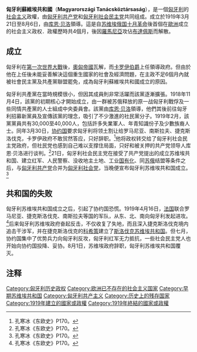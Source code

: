 {{multiple issues|
{{onesource|time=2015-04-05T10:31:54+00:00}}
{{pov|time=2015-04-05T10:31:54+00:00}}
{{refimprove|time=2015-04-05T10:31:54+00:00}}
}}
{{Infobox Former Country
|native_name = Magyarországi Tanácsköztársaság
|conventional_long_name = 匈牙利蘇維埃共和國
|common_name = 匈牙利
|continent = 歐洲
|region = 匈牙利
|country = 匈牙利
|government_type = 社會主義共和國
|year_start = 1919年
|year_end = 1919年
|event_start = 建立
|date_start = 3月21日
|event_end = 灭亡
|date_end = 8月6日
|p1 = 匈牙利民主共和国
|flag_p1 = Civil Ensign of Hungary.svg
|s1 = 匈牙利王国 (1920–1946)
|flag_s1 = Flag of Hungary 1940.svg
|image_flag = Flag of Hungary (1919).svg
|image_coat = Red star.svg
|capital = [[布达佩斯|布达佩斯]]
|latd= |latm= |latNS= |longd= |longm= |longEW= 
|national_motto = 
|national_anthem = 
|common_languages = [[匈牙利语|匈牙利语]]
|religion = 
|currency = 
|today  = {{flag|Hungary}}
}}{{匈牙利历史}}
'''匈牙利蘇維埃共和國'''（'''Magyarországi Tanácsköztársaság'''），是一個[[匈牙利|匈牙利]]的[[社会主义|社会主义]]政權，由[[匈牙利共产党|匈牙利共产党]]和[[匈牙利社会民主党|匈牙利社会民主党]]共同组成。成立於1919年3月21日至8月6日，由[[库恩·贝洛|库恩·贝洛]]領導。這是自[[苏维埃俄国|苏维埃俄国]][[十月革命|十月革命]]後首個在[[歐洲|歐洲]]成立的社会主义政权．政權歷時共4個月，後因[[羅馬尼亞|羅馬尼亞]]攻佔[[布達佩斯|布達佩斯]]而解散。

== 成立 ==
匈牙利在[[第一次世界大戰|第一次世界大戰]]後，[[奧匈帝國|奧匈帝國]]瓦解，而[[卡罗伊·米哈伊|卡罗伊伯爵]]上任領導政府。但由於他在上任後未能妥善解決這個重生國家的社會及經濟問題，在主政不足6個月內就被社會民主黨及共產黨聯盟罷免，成為匈牙利蘇維埃共和國成立的原因。

匈牙利共產黨在當時規模很小，但因其成員則非常活躍而該黨逐漸擴張。1918年11月4日，該黨的初期核心才開始成立，由一群被苏俄释放的原一战匈牙利戰俘及一些同情共產黨的人士組成中央委員會。該黨由[[库恩·贝洛|库恩·贝洛]]領導，他們其後前往匈牙利招募新黨員及宣傳該黨的理念，吸引了不少激進的社民黨分子。1919年2月，該黨黨員共有30,000至40,000人，包括許多失業軍人、年青知識份子及少數族裔人士。同年3月30日，[[协约国|协约国]]要求匈牙利将领土割让给罗马尼亚、南斯拉夫、捷克斯洛伐克，卡罗伊政府不敢贸然答应，只好辞职。<ref name="孔寒冰《东欧史》P170">孔寒冰《东欧史》P170。</ref>他将政权转交给了匈牙利社会民主党政府，但社民党也感到自己难以支撑住局面，只好和被关押的共产党领导人库恩·贝洛进行谈判。<ref name="孔寒冰《东欧史》P170">孔寒冰《东欧史》P170。</ref>21日，匈牙利社会民主党在接受了共产党提出的成立苏维埃共和国、建立红军、人民警察、没收地主土地、工业[[国有化|国有化]]、同[[苏俄|苏俄]]结盟等条件之后，与[[匈牙利共产党|匈牙利共产党]]合并为[[匈牙利社会党|匈牙利社会党]]，当晚便宣布匈牙利苏维埃共和国成立。<ref name="孔寒冰《东欧史》P170">孔寒冰《东欧史》P170。</ref>

== 共和国的失败 ==
匈牙利苏维埃共和国成立之后，引起了协约国恐慌。1919年4月16日，[[法国|法国]]联合罗马尼亚、捷克斯洛伐克、南斯拉夫等国的军队，从东、北、南向匈牙利发起进攻。<ref name="孔寒冰《东欧史》P170">孔寒冰《东欧史》P170。</ref>后来匈牙利苏维埃政府奋起反击，不仅收复了失地，而且深入捷克斯洛伐克境内追击干涉军，并在捷克斯洛伐克的[[科希策|科希策]]建立了[[斯洛伐克蘇維埃共和國|斯洛伐克苏维埃共和国]]。但七月，协约国集中了优势兵力向匈牙利反攻，匈牙利红军无力抵抗，一些社会民主党人也开始向协约国投降、妥协。8月1日，苏维埃政府辞职，匈牙利苏维埃共和国覆灭。

== 注释 ==
{{reflist|2}}
{{俄国革命国家}}

{{DEFAULTSORT:Magyarországi}}
[[Category:匈牙利历史政权|Category:匈牙利历史政权]]
[[Category:欧洲已不存在的社会主义国家|Category:欧洲已不存在的社会主义国家]]
[[Category:早期苏维埃共和国|Category:早期苏维埃共和国]]
[[Category:匈牙利共产主义|Category:匈牙利共产主义]]
[[Category:历史上的残存国家|Category:历史上的残存国家]]
[[Category:1919年建立的國家或政權|Category:1919年建立的國家或政權]]
[[Category:1919年終結的國家或政權|Category:1919年終結的國家或政權]]